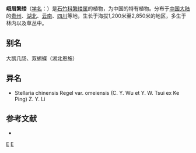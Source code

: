 {{Speciesbox 
| taxon = Stellaria(植物) omeiensis
| authority = [[吴征镒|C. Y. Wu]] et Y. W. Tsui ex P. Ke
}}

'''峨眉繁缕'''（[[学名|学名]]：{{lang|la|''Stellaria omeiensis''}}）是[[石竹科|石竹科]][[繁缕属|繁缕属]]的植物，为中国的特有植物。分布于[[中国大陆|中国大陆]]的[[贵州|贵州]]、[[湖北|湖北]]、[[云南|云南]]、[[四川|四川]]等地，生长于海拔1,200米至2,850米的地区，多生于林内以及草丛中。

== 别名 ==
大鹅几肠、双蝴蝶（湖北恩施）

== 异名 ==
* Stellaria chinensis Regel var. omeiensis (C. Y. Wu et Y. W. Tsui ex Ke Ping) Z. Y. Li

== 参考文献 ==
<div class="references-small">
* {{FRPS|峨眉繁缕}}
</div>
{{Taxonbar|from=Q11051886}}

[[Category:繁缕属|E]]
[[Category:中國特有植物|E]]